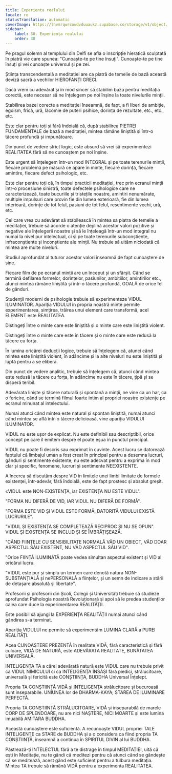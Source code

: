 ```yaml
---
title: Experiența realului
locale: ro
statusTranslation: automatic
coverImage: https://lhvmrqwrcowdvduuaukz.supabase.co/storage/v1/object/public/strapi-uploads/small_cover-educacion-fundamental.webp-2d51a7828a2b1309555be27f7e2a61a0.webp
sidebar:
    label: 30. Experiența realului
    order: 30
---
```

Pe pragul solemn al templului din Delfi se afla o inscripție hieratică sculptată în piatră vie care spunea: "Cunoaște-te pe tine însuți". Cunoaște-te pe tine însuți și vei cunoaște universul și pe zei.

Știința transcendentală a meditației are ca piatră de temelie de bază această deviză sacră a vechilor HIEROFANȚI GRECI.

Dacă vrem cu adevărat și în mod sincer să stabilim baza pentru meditația corectă, este necesar să ne înțelegem pe noi înșine la toate nivelurile minții.

Stabilirea bazei corecte a meditației înseamnă, de fapt, a fi liberi de ambiție, egoism, frică, ură, lăcomie de puteri psihice, dorința de rezultate, etc., etc., etc.

Este clar pentru toți și fără îndoială că, după stabilirea PIETREI FUNDAMENTALE de bază a meditației, mintea rămâne liniștită și într-o tăcere profundă și impunătoare.

Din punct de vedere strict logic, este absurd să vrei să experimentezi REALITATEA fără să ne cunoaștem pe noi înșine.

Este urgent să înțelegem într-un mod INTEGRAL și pe toate terenurile minții, fiecare problemă pe măsură ce apare în minte, fiecare dorință, fiecare amintire, fiecare defect psihologic, etc.

Este clar pentru toți că, în timpul practicii meditației, trec prin ecranul minții într-o procesiune sinistră, toate defectele psihologice care ne caracterizează, toate bucuriile și tristețile noastre, amintiri nenumărate, multiple impulsuri care provin fie din lumea exterioară, fie din lumea interioară, dorințe de tot felul, pasiuni de tot felul, resentimente vechi, ură, etc.

Cel care vrea cu adevărat să stabilească în mintea sa piatra de temelie a meditației, trebuie să acorde o atenție deplină acestor valori pozitive și negative ale înțelegerii noastre și să le înțeleagă într-un mod integral nu numai la nivel pur intelectual, ci și pe toate terenurile subconștiente, infraconștiente și inconștiente ale minții. Nu trebuie să uităm niciodată că mintea are multe niveluri.

Studiul aprofundat al tuturor acestor valori înseamnă de fapt cunoaștere de sine.

Fiecare film de pe ecranul minții are un început și un sfârșit. Când se termină defilarea formelor, dorințelor, pasiunilor, ambițiilor, amintirilor etc., atunci mintea rămâne liniștită și într-o tăcere profundă, GOALĂ de orice fel de gânduri.

Studenții moderni de psihologie trebuie să experimenteze VIDUL ILUMINATOR. Apariția VIDULUI în propria noastră minte permite experimentarea, simțirea, trăirea unui element care transformă, acel ELEMENT este REALITATEA.

Distingeți între o minte care este liniștită și o minte care este liniștită violent.

Distingeți între o minte care este în tăcere și o minte care este redusă la tăcere cu forța.

În lumina oricărei deducții logice, trebuie să înțelegem că, atunci când mintea este liniștită violent, în adâncime și la alte niveluri nu este liniștită și luptă pentru a se elibera.

Din punct de vedere analitic, trebuie să înțelegem că, atunci când mintea este redusă la tăcere cu forța, în adâncime nu este în tăcere, țipă și se disperă teribil.

Adevărata liniște și tăcere naturală și spontană a minții, ne vine ca un har, ca o fericire, când se termină filmul foarte intim al propriei noastre existențe pe ecranul minunat al intelectului.

Numai atunci când mintea este natural și spontan liniștită, numai atunci când mintea se află într-o tăcere delicioasă, vine apariția VIDULUI ILUMINATOR.

VIDUL nu este ușor de explicat. Nu este definibil sau descriptibil, orice concept pe care îl emitem despre el poate eșua în punctul principal.

VIDUL nu poate fi descris sau exprimat în cuvinte. Acest lucru se datorează faptului că limbajul uman a fost creat în principal pentru a desemna lucruri, gânduri și sentimente existente; nu este adecvat pentru a exprima în mod clar și specific, fenomene, lucruri și sentimente NEEXISTENTE.

A încerca să discutăm despre VID în limitele unei limbi limitate de formele existenței, într-adevăr, fără îndoială, este de fapt prostesc și absolut greșit.

«VIDUL este NON-EXISTENȚA, iar EXISTENȚA NU ESTE VIDUL".

"FORMA NU DIFERĂ DE VID, IAR VIDUL NU DIFERĂ DE FORMĂ".

"FORMA ESTE VID ȘI VIDUL ESTE FORMĂ, DATORITĂ VIDULUI EXISTĂ LUCRURILE".

"VIDUL ȘI EXISTENȚA SE COMPLETEAZĂ RECIPROC ȘI NU SE OPUN". VIDUL ȘI EXISTENȚA SE INCLUD ȘI SE ÎMBRĂȚIȘEAZĂ.

"CÂND FIINȚELE CU SENSIBILITATE NORMALĂ VĂD UN OBIECT, VĂD DOAR ASPECTUL SĂU EXISTENT, NU VĂD ASPECTUL SĂU VID".

"Orice FIINȚĂ ILUMINATĂ poate vedea simultan aspectul existent și VID al oricărui lucru.

"VIDUL este pur și simplu un termen care denotă natura NON-SUBSTANȚIALĂ și nePERSONALĂ a ființelor, și un semn de indicare a stării de detașare absolută și libertate".

Profesorii și profesorii din Școli, Colegii și Universități trebuie să studieze aprofundat Psihologia noastră Revoluționară și apoi să le predea studenților calea care duce la experimentarea REALITĂȚII.

Este posibil să ajungi la EXPERIENȚA REALITĂȚII numai atunci când gândirea s-a terminat.

Apariția VIDULUI ne permite să experimentăm LUMINA CLARĂ a PUREI REALITĂȚI.

Acea CUNOAȘTERE PREZENTĂ în realitate VIDĂ, fără caracteristică și fără culoare, VIDĂ DE NATURĂ, este ADEVĂRATA REALITATE, BUNĂTATEA UNIVERSALĂ.

INTELIGENȚA TA a cărei adevărată natură este VIDUL care nu trebuie privit ca VIDUL NIMICULUI ci ca INTELIGENȚA ÎNSĂȘI fără piedici, strălucitoare, universală și fericită este CONȘTIINȚA, BUDDHA Universal Înțelept.

Propria TA CONȘTIINȚĂ VIDĂ și INTELIGENȚA strălucitoare și bucuroasă sunt inseparabile. UNIUNEA lor de DHARMA-KAYA; STAREA DE ILUMINARE PERFECTĂ.

Propria TA CONȘTIINȚĂ STRĂLUCITOARE, VIDĂ și inseparabilă de marele CORP DE SPLENDOARE, nu are nici NAȘTERE, NICI MOARTE și este lumina imuabilă AMITARA BUDDHA.

Această cunoaștere este suficientă. A recunoaște VIDUL propriei TALE INTELIGENȚE ca STARE de BUDDHA și a o considera ca fiind propria TA CONȘTIINȚĂ, înseamnă a continua în SPIRITUL DIVIN al lui BUDDHA.

Păstrează-ți INTELECTUL fără a te distrage în timpul MEDITAȚIEI, uită că ești în Meditație, nu te gândi că meditezi pentru că atunci când se gândește că se meditează, acest gând este suficient pentru a tulbura meditația. Mintea TA trebuie să rămână VIDĂ pentru a experimenta REALITATEA.

